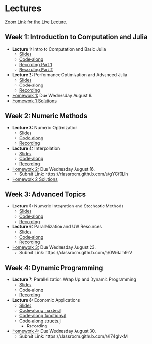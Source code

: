 # Lectures

[Zoom Link for the Live Lecture](https://uwmadison.zoom.us/j/93415370734?pwd=V1l1TmdmV2lYYUNkTk5rQmdiZU9Wdz09).

## Week 1: Introduction to Computation and Julia

- **Lecture 1:** Intro to Computation and Basic Julia
  - [Slides](https://kevinghunt.github.io/ComputationCamp/lectures/Lecture1.html)
  - [Code-along](https://kevinghunt.github.io/ComputationCamp/codealongs/CodeAlong1.jl)
  - [Recording Part 1](https://uwmadison.zoom.us/rec/share/YbH5nwK8MFfdrG_79ab21fIChvq_GLK2G0cj1PuRpy29LgDW2ddl46KoGUvMzWoz.uN0dl820cFXMQ54_)
  -	[Recording Part 2](https://uwmadison.zoom.us/rec/share/grQK03ljFWrQB5hBKKgoAVy9BuR5hg85PgyVvQJrXqJ5olG1fCe9vh336wh_L_yH.8-wkiBg4GIsDT3eC)
- **Lecture 2:** Performance Optimization and Advanced Julia
  - [Slides](https://kevinghunt.github.io/ComputationCamp/lectures/Lecture2.html)
  - [Code-along](https://kevinghunt.github.io/ComputationCamp/codealongs/CodeAlong2.jl)
  - [Recording](https://uwmadison.zoom.us/rec/share/ANmR1Qr-iDoAxMOItHY9zgQk41_bbABcPN4eD3mVE5OVLvhzcXr80yBSEjEi8Dc.V7Hy_3yeHQm84srl)
  
- [Homework 1:](https://kevinghunt.github.io/ComputationCamp/homeworks/homework1.html) Due Wednesday August 9. 
- [Homework 1 Solutions](https://kevinghunt.github.io/ComputationCamp/homework_solutions/Homework1_solutions.jl)

## Week 2: Numeric Methods

- **Lecture 3:** Numeric Optimization 
  - [Slides](https://kevinghunt.github.io/ComputationCamp/lectures/Lecture3.html)
  - [Code-along](https://kevinghunt.github.io/ComputationCamp/codealongs/CodeAlong3.jl)
  - [Recording](https://uwmadison.zoom.us/rec/share/xD1LsrLsUF8XtJUjPTVDA_2d52EKgQTF1a6Dc3lBOSB7JlRk4PMUi_h0oMRnMtb5.VW6mJ7BkoiC6riUk)
- **Lecture 4:** Interpolation
  - [Slides](https://kevinghunt.github.io/ComputationCamp/lectures/Lecture4.html)
  - [Code-along](https://kevinghunt.github.io/ComputationCamp/codealongs/CodeAlong4.jl)
  - [Recording](https://uwmadison.zoom.us/rec/share/YNnLYBVpnTSQsMTHQGDDWx2n89gURdYXzVWM8dRyV4o91bAfmCkC8q1IT3f-jo3B.msXmwKB-ZcXcIZRL)


- [Homework 2:](https://kevinghunt.github.io/ComputationCamp/homeworks/homework2.html) Due Wednesday August 16. 
    - Submit Link: https://classroom.github.com/a/gYCf0Llh
- [Homework 2 Solutions](https://kevinghunt.github.io/ComputationCamp/homework_solutions/Homework2_solutions.jl)
  
  
## Week 3: Advanced Topics

- **Lecture 5:** Numeric Integration and Stochastic Methods
  - [Slides](https://kevinghunt.github.io/ComputationCamp/lectures/Lecture5.html)
  - [Code-along](https://kevinghunt.github.io/ComputationCamp/codealongs/CodeAlong5.jl)
  - [Recording](https://uwmadison.zoom.us/rec/share/Rc-Mno_HDmfyakQGBhzxhbOjYIxXkX8ka4vkksy2p5Y-lxDZCJ2x08U8ja6LzMEV.54CVfkLcQhOLID_m)
- **Lecture 6:** Parallelization and UW Resources
  - [Slides](https://kevinghunt.github.io/ComputationCamp/lectures/Lecture6.html)
  - [Code-along](https://kevinghunt.github.io/ComputationCamp/codealongs/CodeAlong6.jl)
  - [Recording](https://uwmadison.zoom.us/rec/share/ZkkEGxop9imwlGAfhqobNSm9M5uRupUj3DqE1xGMBTo7-ZmJKzO92OSKJ5d_I7JM.KK3JK7rsgIHu7yuc)

- [Homework 3:](https://kevinghunt.github.io/ComputationCamp/homeworks/homework3.html) Due Wednesday August 23. 
    - Submit Link: https://classroom.github.com/a/0W6Jm9rV 
    
    
## Week 4: Dynamic Programming
- **Lecture 7:** Parallelization Wrap Up and Dynamic Programming
    - [Slides](https://kevinghunt.github.io/ComputationCamp/lectures/Lecture7.html)
    - [Code-along](https://kevinghunt.github.io/ComputationCamp/codealongs/CodeAlong7.jl)
    - [Recording](https://uwmadison.zoom.us/rec/share/Kc-WI7JPGEGTFpzW3ojmF0rlotNeRWXARrBrn_ZKzJngDLPBvufu095gegV1knuK.2PadjwKTojeFnyL3)
- **Lecture 8:** Economic Applications
  - [Slides](https://kevinghunt.github.io/ComputationCamp/lectures/Lecture8.html)
  - [Code-along master.jl](https://kevinghunt.github.io/ComputationCamp/codealongs/CodeAlong8_master.jl)
  - [Code-along functions.jl](https://kevinghunt.github.io/ComputationCamp/codealongs/CodeAlong8_functions.jl)
  - [Code-along structs.jl](https://kevinghunt.github.io/ComputationCamp/codealongs/CodeAlong8_structs.jl)
    - Recording
- [Homework 4:](https://kevinghunt.github.io/ComputationCamp/homeworks/homework4.html) Due Wednesday August 30. 
    - Submit Link: https://classroom.github.com/a/I74gIvkM
  